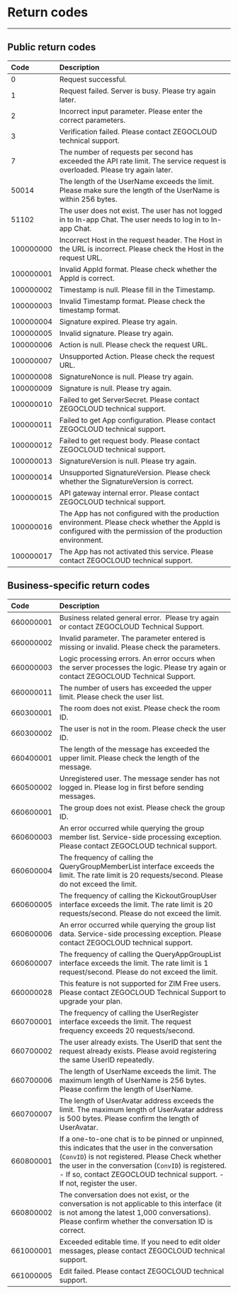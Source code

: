 # Return codes

- - -

## Public return codes

| Code | Description |
| :-- | :-- | 
| 0 | Request successful. |
| 1 | Request failed. Server is busy. Please try again later. |
| 2 | Incorrect input parameter. Please enter the correct parameters. |
| 3 | Verification failed. Please contact ZEGOCLOUD technical support. |
| 7 | The number of requests per second has exceeded the API rate limit. The service request is overloaded. Please try again later. |
| 50014 | The length of the UserName exceeds the limit.  Please make sure the length of the UserName is within 256 bytes. |
| 51102 | The user does not exist. The user has not logged in to In-app Chat. The user needs to log in to In-app Chat. |
| 100000000 | Incorrect Host in the request header. The Host in the URL is incorrect. Please check the Host in the request URL. |
| 100000001 | Invalid AppId format. Please check whether the AppId is correct. |
| 100000002 | Timestamp is null. Please fill in the Timestamp. |
| 100000003 | Invalid Timestamp format. Please check the timestamp format. |
| 100000004 | Signature expired. Please try again. |
| 100000005 | Invalid signature. Please try again. |
| 100000006 | Action is null. Please check the request URL. |
| 100000007 | Unsupported Action. Please check the request URL. |
| 100000008 | SignatureNonce is null. Please try again. |
| 100000009 | Signature is null. Please try again. |
| 100000010 | Failed to get ServerSecret. Please contact ZEGOCLOUD technical support. |
| 100000011 | Failed to get App configuration. Please contact ZEGOCLOUD technical support. |
| 100000012 | Failed to get request body. Please contact ZEGOCLOUD technical support. |
| 100000013 | SignatureVersion is null. Please try again. |
| 100000014 | Unsupported SignatureVersion. Please check whether the SignatureVersion is correct. |
| 100000015 | API gateway internal error. Please contact ZEGOCLOUD technical support. |
| 100000016 | The App has not configured with the production environment. Please check whether the AppId is configured with the permission of the production environment. |
| 100000017 | The App has not activated this service. Please contact ZEGOCLOUD technical support. |


## Business-specific return codes

| Code | Description |
| :-- | :-- | 
| 660000001 | Business related general error.&nbsp; Please try again or contact ZEGOCLOUD Technical Support. |
| 660000002 | Invalid parameter. The parameter entered is missing or invalid. Please check the parameters. |
| 660000003 | Logic processing errors. An error occurs when the server processes the logic. Please try again or contact ZEGOCLOUD Technical Support. |
| 660000011 | The number of users has exceeded the upper limit. Please check the user list. |
| 660300001 | The room does not exist. Please check the room ID. |
| 660300002 | The user is not in the room. Please check the user ID. |
| 660400001 | The length of the message has exceeded the upper limit. Please check the length of the message. |
| 660500002 | Unregistered user. The message sender has not logged in. Please log in first before sending messages. |
| 660600001 | The group does not exist. Please check the group ID.&nbsp; |
| 660600003 | An error occurred while querying the group member list. Service-side processing exception. Please contact ZEGOCLOUD technical support. |
| 660600004 | The frequency of calling the QueryGroupMemberList interface exceeds the limit. The rate limit is 20 requests/second. Please do not exceed the limit. |
| 660600005 | The frequency of calling the KickoutGroupUser interface exceeds the limit. The rate limit is 20 requests/second. Please do not exceed the limit. |
| 660600006 | An error occurred while querying the group list data. Service-side processing exception. Please contact ZEGOCLOUD technical support. |
| 660600007 | The frequency of calling the QueryAppGroupList interface exceeds the limit. The rate limit is 1 request/second. Please do not exceed the limit. |
| 660000028 | This feature is not supported for ZIM Free users. Please contact ZEGOCLOUD Technical Support to upgrade your plan.|
| 660700001 | The frequency of calling the UserRegister interface exceeds the limit. The request frequency exceeds 20 requests/second. |
| 660700002 | The user already exists. The UserID that sent the request already exists. Please avoid registering the same UserID repeatedly. |
| 660700006 | The length of UserName exceeds the limit. The maximum length of UserName is 256 bytes. Please confirm the length of UserName. |
| 660700007 | The length of UserAvatar address exceeds the limit. The maximum length of UserAvatar address is 500 bytes. Please confirm the length of UserAvatar. |
| 660800001 | If a one-to-one chat is to be pinned or unpinned, this indicates that the user in the conversation (`ConvID`) is not registered. Please Check whether the user in the conversation (`ConvID`) is registered. - If so, contact ZEGOCLOUD technical support. - If not, register the user. |
| 660800002 | The conversation does not exist, or the conversation is not applicable to this interface (it is not among the latest 1,000 conversations). Please confirm whether the conversation ID is correct.  |
| 661000001 | Exceeded editable time. If you need to edit older messages, please contact ZEGOCLOUD technical support. |
| 661000005 | Edit failed. Please contact ZEGOCLOUD technical support. |